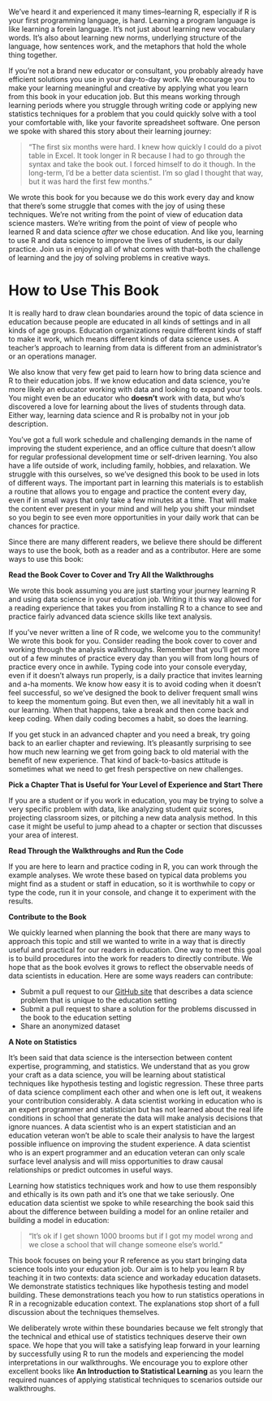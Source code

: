 We've heard it and experienced it many times--learning R, especially if R is your first programming language, is hard. Learning a program language is like learning a forein language. It's not just about learning new vocabulary words. It's also about learning new norms, underlying structure of the language, how sentences work, and the metaphors that hold the whole thing together. 

If you're not a brand new educator or consultant, you probably already have efficient solutions you use in your day-to-day work. We encourage you to make your learning meaningful and creative by applying what you learn from this book in your education job. But this means working through learning periods where you struggle through writing code or applying new statistics techniques for a problem that you could quickly solve with a tool your comfortable with, like your favorite spreadsheet software. One person we spoke with shared this story about their learning journey: 

>"The first six months were hard. I knew how quickly I could do a pivot table in Excel. It took longer in R because I had to go through the syntax and take the book out. I forced himself to do it though. In the long-term, I'd be a better data scientist. I'm so glad I thought that way, but it was hard the first few months."

We wrote this book for you because we do this work every day and know that there's some struggle that comes with the joy of using these techniques. We're not writing from the point of view of education data science masters. We're writing from the point of view of people who learned R and data science *after* we chose education. And like you, learning to use R and data science to improve the lives of students, is our daily practice. Join us in enjoying all of what comes with that--both the challenge of learning and the joy of solving problems in creative ways.

# How to Use This Book 

It is really hard to draw clean boundaries around the topic of data science in 
education because people are educated in all kinds of settings and in all kinds 
of age groups. Education organizations require different kinds of staff to 
make it work, which means different kinds of data science uses. A teacher's 
approach to learning from data is different from an administrator's or an 
operations manager.

We also know that very few get paid to learn how to bring data science and R to their education jobs. If we know education and data science, you're more likely an educator working with data and looking to expand your tools. You might even be an educator who **doesn't** work with data, but who's discovered a love for learning about the lives of students through data. Either way, learning data science and R is probalby not in your job description. 

You've got a full work schedule and challenging demands in the name of improving the student experience, and an office culture that doesn't allow for regular professional development time or self-driven learning. You also have a life outside of work, including family, hobbies, and relaxation. We struggle with this ourselves, so we've designed this book to be used in lots of different ways. The important part in learning this materials is to establish a routine that allows you to engage and practice the content every day, even if in small ways that only take a few minutes at a time. That will make the content ever present in your mind and will help you shift your mindset so you begin to see even more opportunities in your daily work that can be chances for practice. 

Since there are many different readers, we believe there should be 
different ways to use the book, both as a reader and as a contributor. Here are 
some ways to use this book:   

**Read the Book Cover to Cover and Try All the Walkthroughs**

We wrote this book assuming you are just starting your journey learning R and using data science in your education job. Writing it this way allowed for a reading experience that takes you from installing R to a chance to see and practice fairly advanced data science skills like text analysis. 

If you've never written a line of R code, we welcome you to the community! We wrote this book for you. Consider reading the book cover to cover and working through the analysis walkthroughs. Remember that you'll get more out of a few minutes of practice every day than you will from long hours of practice every once in awhile. Typing code into your console everyday, even if it doesn't always run properly, is a daily practice that invites learning and a-ha moments. We know how easy it is to avoid coding when it doesn't feel successful, so we've designed the book to deliver frequent small wins to keep the momentum going. But even then, we all inevitably hit a wall in our learning. When that happens, take a break and then come back and keep coding. When daily coding becomes a habit, so does the learning.  

If you get stuck in an advanced chapter and you need a break, try going back to an earlier chapter and reviewing. It's pleasantly surprising to see how much new learning we get from going back to old material with the benefit of new experience. That kind of back-to-basics attitude is sometimes what we need to get fresh perspective on new challenges. 

**Pick a Chapter That is Useful for Your Level of Experience and Start There** 

If you are a student or if you work in education, you may be trying to solve a 
very specific problem with data, like analyzing student quiz scores, projecting 
classroom sizes, or pitching a new data analysis method. In this case it might 
be useful to jump ahead to a chapter or section that discusses your area of 
interest. 

**Read Through the Walkthroughs and Run the Code**

If you are here to learn and practice coding in R, you can work through the 
example analyses. We wrote these based on typical data problems you might find 
as a student or staff in education, so it is worthwhile to copy or type the code, 
run it in your console, and change it to experiment with the results. 

**Contribute to the Book**

We quickly learned when planning the book that there are many ways to approach 
this topic and still we wanted to write in a way that is directly useful and 
practical for our readers in education. One way to meet this goal is to build 
procedures into the work for readers to directly contribute. We hope that as the 
book evolves it grows to reflect the observable needs of data scientists in 
education. Here are some ways readers can contribute: 

 - Submit a pull request to our 
 [GitHub site](https://github.com/jrosen48/data-science-in-education) that 
 describes a data science problem that is unique to the education setting 
 - Submit a pull request to share a solution for the problems discussed in the 
 book
 to the education setting
 - Share an anonymized dataset 
 
**A Note on Statistics**

It's been said that data science is the intersection between content expertise, programming, and statistics. We understand that as you grow your craft as a data science, you will be learning about statistical techniques like hypothesis testing and logistic regression. These three parts of data science compliment each other and when one is left out, it weakens your contribution considerably. A data scientist working in education who is an expert programmer and statistician but has not learned about the real life conditions in school that generate the data will make analysis decisions that ignore nuances. A data scientist who is an expert statistician and an education veteran won't be able to scale their analysis to have the largest possible influence on improving the student experience. A data scientist who is an expert programmer and an education veteran can only scale surface level analysis and will miss opportunities to draw causal relationships or predict outcomes in useful ways. 

Learning how statistics techniques work and how to use them responsibly and ethically is its own path and it's one that we take seriously. One education data scientist we spoke to while researching the book said this about the difference between building a model for an online retailer and building a model in education: 

>"It’s ok if I get shown 1000 brooms but if I got my model wrong and we close a school that will change someone else’s world." 

This book focuses on being your R reference as you start bringing data science tools into your education job. Our aim is to help you learn R by teaching it in two contexts: data science and workaday education datasets. We demonstrate statistics techniques like hypothesis testing and model building. These demonstrations teach you how to run statistics operations in R in a recognizable education context. The explanations stop short of a full discussion about the techniques themselves. 

We deliberately wrote within these boundaries because we felt strongly that the technical and ethical use of statistics techniques deserve their own space. We hope that you will take a satisfying leap forward in your learning by successfully using R to run the models and experiencing the model interpretations in our walkthroughs. We encourage you to explore other excellent books like **An Introduction to Statistical Learning** as you learn the required nuances of applying statistical techniques to scenarios outside our walkthroughs. 